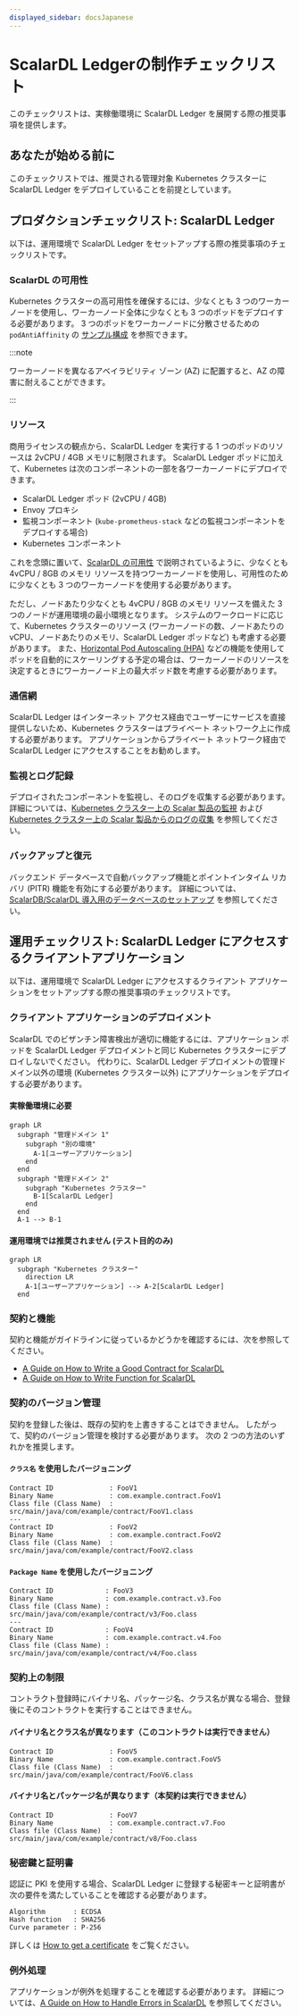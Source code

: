 ```yaml
---
displayed_sidebar: docsJapanese
---
```


# ScalarDL Ledgerの制作チェックリスト


<TranslationBanner />

このチェックリストは、実稼働環境に ScalarDL Ledger を展開する際の推奨事項を提供します。

## あなたが始める前に

このチェックリストでは、推奨される管理対象 Kubernetes クラスターに ScalarDL Ledger をデプロイしていることを前提としています。

## プロダクションチェックリスト: ScalarDL Ledger

以下は、運用環境で ScalarDL Ledger をセットアップする際の推奨事項のチェックリストです。

### ScalarDL の可用性

Kubernetes クラスターの高可用性を確保するには、少なくとも 3 つのワーカーノードを使用し、ワーカーノード全体に少なくとも 3 つのポッドをデプロイする必要があります。 3 つのポッドをワーカーノードに分散させるための `podAntiAffinity` の [サンプル構成](https://github.com/scalar-labs/scalar-kubernetes/blob/master/conf/scalardl-custom-values.yaml) を参照できます。

:::note

ワーカーノードを異なるアベイラビリティ ゾーン (AZ) に配置すると、AZ の障害に耐えることができます。

:::

### リソース

商用ライセンスの観点から、ScalarDL Ledger を実行する 1 つのポッドのリソースは 2vCPU / 4GB メモリに制限されます。 ScalarDL Ledger ポッドに加えて、Kubernetes は次のコンポーネントの一部を各ワーカーノードにデプロイできます。

* ScalarDL Ledger ポッド (2vCPU / 4GB)
* Envoy プロキシ
* 監視コンポーネント (`kube-prometheus-stack` などの監視コンポーネントをデプロイする場合)
* Kubernetes コンポーネント

これを念頭に置いて、[ScalarDL の可用性](#scalardl-availability) で説明されているように、少なくとも 4vCPU / 8GB のメモリ リソースを持つワーカーノードを使用し、可用性のために少なくとも 3 つのワーカーノードを使用する必要があります。

ただし、ノードあたり少なくとも 4vCPU / 8GB のメモリ リソースを備えた 3 つのノードが運用環境の最小環境となります。 システムのワークロードに応じて、Kubernetes クラスターのリソース (ワーカーノードの数、ノードあたりの vCPU、ノードあたりのメモリ、ScalarDL Ledger ポッドなど) も考慮する必要があります。 また、[Horizontal Pod Autoscaling (HPA)](https://kubernetes.io/docs/tasks/run-application/horizontal-pod-autoscale/) などの機能を使用してポッドを自動的にスケーリングする予定の場合は、ワーカーノードのリソースを決定するときにワーカーノード上の最大ポッド数を考慮する必要があります。

### 通信網

ScalarDL Ledger はインターネット アクセス経由でユーザーにサービスを直接提供しないため、Kubernetes クラスターはプライベート ネットワーク上に作成する必要があります。 アプリケーションからプライベート ネットワーク経由で ScalarDL Ledger にアクセスすることをお勧めします。

### 監視とログ記録

デプロイされたコンポーネントを監視し、そのログを収集する必要があります。 詳細については、[Kubernetes クラスター上の Scalar 製品の監視](K8sMonitorGuide.mdx) および [Kubernetes クラスター上の Scalar 製品からのログの収集](K8sLogCollectionGuide.mdx) を参照してください。

### バックアップと復元

バックエンド データベースで自動バックアップ機能とポイントインタイム リカバリ (PITR) 機能を有効にする必要があります。 詳細については、[ScalarDB/ScalarDL 導入用のデータベースのセットアップ](SetupDatabase.mdx) を参照してください。

## 運用チェックリスト: ScalarDL Ledger にアクセスするクライアントアプリケーション

以下は、運用環境で ScalarDL Ledger にアクセスするクライアント アプリケーションをセットアップする際の推奨事項のチェックリストです。

### クライアント アプリケーションのデプロイメント

ScalarDL でのビザンチン障害検出が適切に機能するには、アプリケーション ポッドを ScalarDL Ledger デプロイメントと同じ Kubernetes クラスターにデプロイしないでください。 代わりに、ScalarDL Ledger デプロイメントの管理ドメイン以外の環境 (Kubernetes クラスター以外) にアプリケーションをデプロイする必要があります。

#### 実稼働環境に必要

```mermaid
graph LR
  subgraph "管理ドメイン 1"
    subgraph "別の環境"
      A-1[ユーザーアプリケーション]
    end
  end
  subgraph "管理ドメイン 2"
    subgraph "Kubernetes クラスター"
      B-1[ScalarDL Ledger]
    end
  end
  A-1 --> B-1
```

#### 運用環境では推奨されません (テスト目的のみ)

```mermaid
graph LR
  subgraph "Kubernetes クラスター"
    direction LR
    A-1[ユーザーアプリケーション] --> A-2[ScalarDL Ledger]
  end
```

### 契約と機能

契約と機能がガイドラインに従っているかどうかを確認するには、次を参照してください。

* [A Guide on How to Write a Good Contract for ScalarDL](https://scalardl.scalar-labs.com/ja-jp/docs/latest/how-to-write-contract)
* [A Guide on How to Write Function for ScalarDL](https://scalardl.scalar-labs.com/ja-jp/docs/latest/how-to-write-function)

### 契約のバージョン管理

契約を登録した後は、既存の契約を上書きすることはできません。 したがって、契約のバージョン管理を検討する必要があります。 次の 2 つの方法のいずれかを推奨します。

#### `クラス名` を使用したバージョニング

```console
Contract ID              : FooV1
Binary Name              : com.example.contract.FooV1
Class file (Class Name)  : src/main/java/com/example/contract/FooV1.class
---
Contract ID              : FooV2
Binary Name              : com.example.contract.FooV2
Class file (Class Name)  : src/main/java/com/example/contract/FooV2.class
```

####  `Package Name` を使用したバージョニング

```console
Contract ID             : FooV3
Binary Name             : com.example.contract.v3.Foo
Class file (Class Name) : src/main/java/com/example/contract/v3/Foo.class
---
Contract ID             : FooV4
Binary Name             : com.example.contract.v4.Foo
Class file (Class Name) : src/main/java/com/example/contract/v4/Foo.class
```

### 契約上の制限

コントラクト登録時にバイナリ名、パッケージ名、クラス名が異なる場合、登録後にそのコントラクトを実行することはできません。

#### バイナリ名とクラス名が異なります（このコントラクトは実行できません）

```console
Contract ID              : FooV5
Binary Name              : com.example.contract.FooV5
Class file (Class Name)  : src/main/java/com/example/contract/FooV6.class
```

#### バイナリ名とパッケージ名が異なります（本契約は実行できません）

```console
Contract ID              : FooV7
Binary Name              : com.example.contract.v7.Foo
Class file (Class Name)  : src/main/java/com/example/contract/v8/Foo.class
```

### 秘密鍵と証明書

認証に PKI を使用する場合、ScalarDL Ledger に登録する秘密キーと証明書が次の要件を満たしていることを確認する必要があります。

```console
Algorithm       : ECDSA
Hash function   : SHA256
Curve parameter : P-256
```

詳しくは [How to get a certificate](https://scalardl.scalar-labs.com/ja-jp/docs/latest/ca/caclient-getting-started) をご覧ください。

### 例外処理

アプリケーションが例外を処理することを確認する必要があります。 詳細については、[A Guide on How to Handle Errors in ScalarDL](https://scalardl.scalar-labs.com/ja-jp/docs/latest/how-to-handle-errors) を参照してください。

